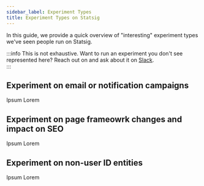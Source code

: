 ```yaml
---
sidebar_label: Experiment Types
title: Experiment Types on Statsig
---
```


In this guide, we provide a quick overview of "interesting" experiment types we've seen people run on Statsig. 

:::info This is not exhaustive. Want to run an experiment you don't see represented here? Reach out on and ask about it on [Slack](https://statsig.com/slack).  
:::

## Experiment on email or notification campaigns
Ipsum Lorem


## Experiment on page frameowrk changes and impact on SEO
Ipsum Lorem


## Experiment on non-user ID entities
Ipsum Lorem

